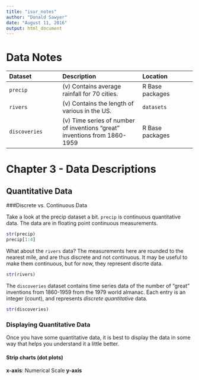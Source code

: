 ```yaml
---
title: "isur_notes"
author: "Donald Sawyer"
date: "August 11, 2016"
output: html_document
---
```


# Data Notes

Dataset|Description|Location
:-------|:-----------|:-------
`precip`|(v) Contains average rainfall for 70 cities.|R Base packages
`rivers`|(v) Contains the length of various in the US.|`datasets`
`discoveries`|(v) Time series of number of inventions "great" inventions from 1860-1959|R Base packages

# Chapter 3 - Data Descriptions

## Quantitative Data

###Discrete vs. Continuous Data

Take a look at the precip dataset a bit.
`precip` is continuous quantitative data.  The data are in floating point continuous measurements.

```r
str(precip)
precip[1:4]
```

What about the `rivers` data?  The measurements here are rounded to the nearest mile, and are thus discrete and not continuous.
It may be useful to make them continuous, but for now, they represent discrte data.
```r
str(rivers)
```

The `discoveries` dataset contains time series data of the number of "great" inventions from 1860-1959 from the 1979 world almanac.
Each entry is an integer (count), and represents *discrete quantitative* data.

```r
str(discoveries)
```

### Displaying Quantitative Data
Once you have some quantitative data, it is best to display the data in some way that helps you understand it a little better.

#### Strip charts (dot plots)
**x-axis**: Numerical Scale
**y-axis**
